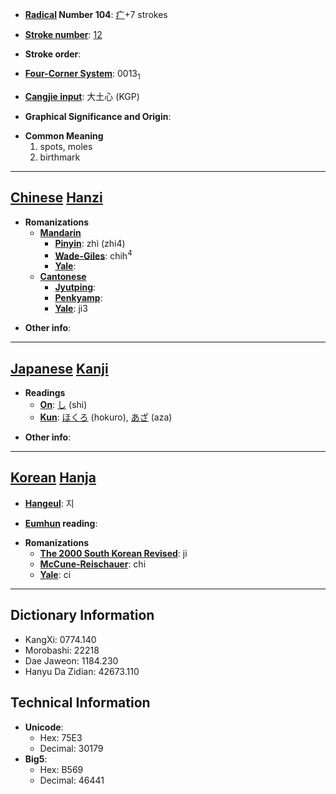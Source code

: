 * '''[[Wiktionary:Chinese radical index| Radical]] Number 104''': [[Wiktionary:Chinese radical index 疒|疒]]+7 strokes

* '''[[Wiktionary:Chinese total strokes index|Stroke number]]''': [[Wiktionary:Chinese total strokes index 12|12]]

* '''Stroke order''': 

* '''[[Wiktionary:Chinese four corner index|Four-Corner System]]''': 0013<sub>1</sub>

* '''[[Wiktionary:Chinese Cangjie index|Cangjie input]]''': 大土心 (KGP)

* '''Graphical Significance and Origin''': 

* '''Common Meaning'''
*#spots, moles
*# birthmark


----

== [[Chinese]] [[Hanzi]] ==

* '''Romanizations'''
** '''[[Mandarin]]'''
*** '''[[Pinyin]]''': zhì (zhi4)
*** '''[[Wade-Giles]]''': chih<sup>4</sup>
*** '''[[Yale]]''': 
** '''[[Cantonese]]'''
*** '''[[Jyutping]]''':
*** '''[[Penkyamp]]''': 
*** '''[[Yale]]''': ji3

* '''Other info''': 

----

== [[Japanese]] [[Kanji]] ==

* '''Readings'''
** '''[[On]]''': [[し]] (shi)
** '''[[Kun]]''': [[ほくろ]] (hokuro), [[あざ]] (aza)

* '''Other info''':  

----

== [[Korean]] [[Hanja]] ==

* '''[[Hangeul]]''': 지

* '''[[Eumhun]] reading''': 

* '''Romanizations'''
** '''[[The 2000 South Korean Revised Romanization|The 2000 South Korean Revised]]''': ji
** '''[[McCune-Reischauer]]''': chi
** '''[[Yale]]''': ci

----

== Dictionary Information ==

* KangXi: 0774.140
* Morobashi: 22218
* Dae Jaweon: 1184.230
* Hanyu Da Zidian: 42673.110

== Technical Information ==

* '''Unicode''':
** Hex: 75E3
** Decimal: 30179
* '''Big5''':
** Hex: B569
** Decimal: 46441